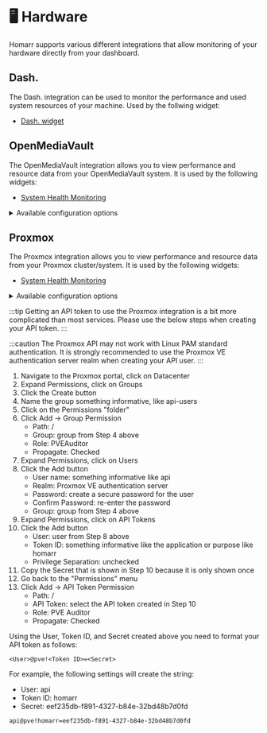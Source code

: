 # 🖥️ Hardware

Homarr supports various different integrations that allow monitoring of your hardware directly from your dashboard.

## Dash.

The Dash. integration can be used to monitor the performance and used system resources of your machine. Used by the follwing widget:

- [Dash. widget](/docs/widgets/dashdot-widget)

## OpenMediaVault

The OpenMediaVault integration allows you to view performance and resource data from your OpenMediaVault system. It is used by the following widgets:

- [System Health Monitoring](/docs/widgets/health-monitoring)

<details>
  <summary>
  Available configuration options
  </summary>
  <div>

| Field    | Type    | Description |
| -------- | ------- | ----------- |
| Username | Private | Username from the WebUI used for authentication |
| Password | Private | Password from the WebUI used for authentication |

  </div>
</details>

## Proxmox

The Proxmox integration allows you to view performance and resource data from your Proxmox cluster/system. It is used by the following widgets:

- [System Health Monitoring](/docs/widgets/health-monitoring)

<details>
  <summary>
  Available configuration options
  </summary>
  <div>

| Field    | Type    | Description |
| -------- | ------- | ----------- |
| ApiToken | Private | API token used for authentication |

  </div>
</details>

:::tip
Getting an API token to use the Proxmox integration is a bit more complicated than most services. Please use the below steps when creating your API token.
:::

:::caution
The Proxmox API may not work with Linux PAM standard authentication. It is strongly recommended to use the Proxmox VE authentication server realm when creating your API user.
:::

1. Navigate to the Proxmox portal, click on Datacenter
2. Expand Permissions, click on Groups
3. Click the Create button
4. Name the group something informative, like api-users
5. Click on the Permissions "folder"
6. Click Add -> Group Permission
    * Path: /
    * Group: group from Step 4 above
    * Role: PVEAuditor
    * Propagate: Checked
7. Expand Permissions, click on Users
8. Click the Add button
    * User name: something informative like api
    * Realm: Proxmox VE authentication server
    * Password: create a secure password for the user
    * Confirm Password: re-enter the password
    * Group: group from Step 4 above
9. Expand Permissions, click on API Tokens
10. Click the Add button
    * User: user from Step 8 above
    * Token ID: something informative like the application or purpose like homarr
    * Privilege Separation: unchecked
11. Copy the Secret that is shown in Step 10 because it is only shown once
12. Go back to the "Permissions" menu
13. Click Add -> API Token Permission
    * Path: /
    * API Token: select the API token created in Step 10
    * Role: PVE Auditor
    * Propagate: Checked

Using the User, Token ID, and Secret created above you need to format your API token as follows:

```
<User>@pve!<Token ID>=<Secret>
```

For example, the following settings will create the string:
 - User: api
 - Token ID: homarr
 - Secret: eef235db-f891-4327-b84e-32bd48b7d0fd

```
api@pve!homarr=eef235db-f891-4327-b84e-32bd48b7d0fd
```
